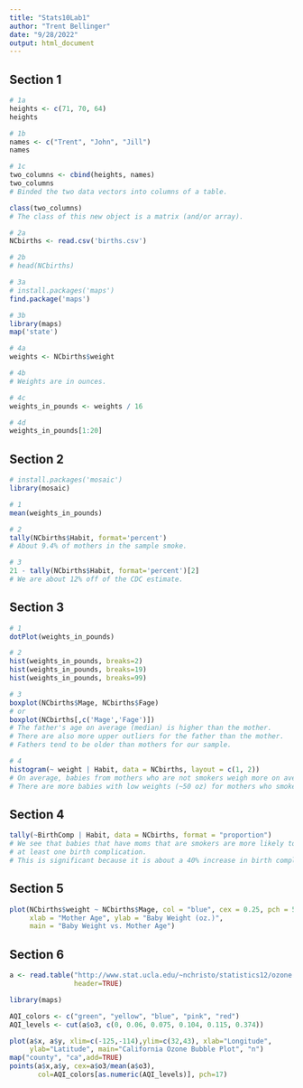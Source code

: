 ```yaml
---
title: "Stats10Lab1"
author: "Trent Bellinger"
date: "9/28/2022"
output: html_document
---
```


## Section 1
```r
# 1a
heights <- c(71, 70, 64)
heights

# 1b
names <- c("Trent", "John", "Jill")
names

# 1c
two_columns <- cbind(heights, names)
two_columns
# Binded the two data vectors into columns of a table.

class(two_columns)
# The class of this new object is a matrix (and/or array).

# 2a
NCbirths <- read.csv('births.csv')

# 2b 
# head(NCbirths)

# 3a
# install.packages('maps')
find.package('maps')

# 3b
library(maps)
map('state')

# 4a
weights <- NCbirths$weight

# 4b
# Weights are in ounces.

# 4c
weights_in_pounds <- weights / 16

# 4d
weights_in_pounds[1:20]
```

## Section 2
```r
# install.packages('mosaic')
library(mosaic)

# 1
mean(weights_in_pounds)

# 2
tally(NCbirths$Habit, format='percent')
# About 9.4% of mothers in the sample smoke.

# 3
21 - tally(NCbirths$Habit, format='percent')[2]
# We are about 12% off of the CDC estimate.
```

## Section 3
``` r
# 1
dotPlot(weights_in_pounds)

# 2
hist(weights_in_pounds, breaks=2)
hist(weights_in_pounds, breaks=19)
hist(weights_in_pounds, breaks=99)

# 3
boxplot(NCbirths$Mage, NCbirths$Fage)
# or
boxplot(NCbirths[,c('Mage','Fage')])
# The father's age on average (median) is higher than the mother.
# There are also more upper outliers for the father than the mother.
# Fathers tend to be older than mothers for our sample.

# 4
histogram(~ weight | Habit, data = NCbirths, layout = c(1, 2))
# On average, babies from mothers who are not smokers weigh more on average.
# There are more babies with low weights (~50 oz) for mothers who smoke.
```

## Section 4
```r
tally(~BirthComp | Habit, data = NCbirths, format = "proportion")
# We see that babies that have moms that are smokers are more likely to have
# at least one birth complication.
# This is significant because it is about a 40% increase in birth complications.
```

## Section 5
```r
plot(NCbirths$weight ~ NCbirths$Mage, col = "blue", cex = 0.25, pch = 5, 
     xlab = "Mother Age", ylab = "Baby Weight (oz.)", 
     main = "Baby Weight vs. Mother Age")
```

## Section 6
```r
a <- read.table("http://www.stat.ucla.edu/~nchristo/statistics12/ozone.txt", 
                header=TRUE)

library(maps)

AQI_colors <- c("green", "yellow", "blue", "pink", "red")
AQI_levels <- cut(a$o3, c(0, 0.06, 0.075, 0.104, 0.115, 0.374))

plot(a$x, a$y, xlim=c(-125,-114),ylim=c(32,43), xlab="Longitude",
     ylab="Latitude", main="California Ozone Bubble Plot", "n")
map("county", "ca",add=TRUE)
points(a$x,a$y, cex=a$o3/mean(a$o3),
       col=AQI_colors[as.numeric(AQI_levels)], pch=17)
```
